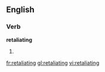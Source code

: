 ==English==

===Verb===
'''retaliating'''

# {{present participle of|[[retaliate]]}}

[[fr:retaliating]]
[[gl:retaliating]]
[[vi:retaliating]]